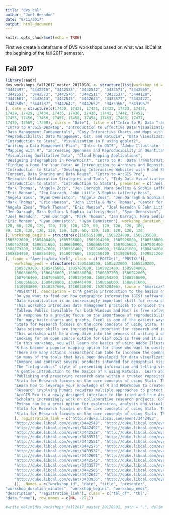 ```yaml
---
title: "dvs_cal"
author: "Joel Herndon"
date: "9/11/2017"
output: html_document
---
```


```r
knitr::opts_chunk$set(echo = TRUE)
```
First we create a dataframe of DVS workshops based on what was libCal at the begining of the fall 2017 semester.



## Fall 2017
```r
library(readr)
dvs_workshops_fall2017_master_20170901 <- structure(list(workshop_id = c("3442483", "3442549", "3442491", 
"3442497", "3442510", "3442538", "3442542", "3433571", "3442555", 
"3442551", "3442573", "3442576", "3442511", "3433537", "3444120", 
"3442601", "3442613", "3442545", "3442643", "3433577", "3442422", 
"3442505", "3443737", "3442642", "3442652", "3433956", "3433957"
), date = structure(c(17420, 17421, 17421, 17422, 17423, 17427, 
17429, 17429, 17434, 17435, 17436, 17438, 17441, 17442, 17452, 
17455, 17456, 17456, 17457, 17458, 17458, 17463, 17463, 17477, 
17479, 17569, 17598), class = "Date"), title = c("Intro to R: Data Transformations, Analysis, and Data Structures", 
"Intro to ArcGIS Desktop", "Introduction to Effective Data Visualization", 
"Data Management Fundamentals", "Easy Interactive Charts and Maps with Tableau", 
"Reproducibility: Data Management, Git, and RStudio", "Data Visualization with Excel", 
"Introduction to Stata", "Visualization in R using ggplot2", 
"Writing a Data Management Plan", "Intro to QGIS", "Adobe Illustrator to Enhance Charts and Graphs", 
"Mapping with R", "Increasing Openness and Reproducibility in Quantitative Research", 
"Visualizing Qualitative Data", "Cloud Mapping Applications", 
"Designing Infographics in PowerPoint", "Intro to R:  Data Transformations, Analysis, and Data Structures", 
"Finding a Home for Your Data: An Introduction to Archives and Repositories", 
"Introduction to Stata", "Developing Interactive Websites with R and Shiny", 
"Consent, Data Sharing and Data Reuse", "Intro to ArcGIS Pro", 
"Research Collaboration Strategies and Tools", "Tidy Data Visualization with Python", 
"Introduction to Stata", "Introduction to Stata"), presenter = c("Joel Herndon & John Little", 
"Mark Thomas", "Angela Zoss", "Jen Darragh, Mara Sedlins & Sophia Lafferty-Hess", 
"Eric Monson", "Jen Darragh, John Little & Sophia Lafferty-Hess", 
"Angela Zoss", "Ryan Denniston", "Angela Zoss", "Jen Darragh & Sophia Lafferty-Hess", 
"Mark Thomas", "Eric Monson", "John Little & Mark Thomas", "Center for Open Science", 
"Angela Zoss", "Mark Thomas", "Eric Monson", "Joel Herndon & John Little", 
"Jen Darragh, Mara Sedlins & Sophia Lafferty-Hess", "Ryan Denniston", 
"Joel Herndon", "Jen Darragh", "Mark Thomas", "Jen Darragh, Mara Sedlins & Sophia Lafferty-Hess", 
"Eric Monson", "Ryan Denniston", "Ryan Denniston"), workshop_duration_minutes = c(120, 
120, 60, 120, 120, 120, 120, 120, 120, 60, 120, 120, 120, 180, 
90, 120, 120, 120, 120, 120, 120, 60, 120, 120, 120, 120, 120
), workshop_begins = structure(c(1505151000, 1505224800, 1505235600, 
1505322000, 1505408400, 1505755800, 1505914200, 1505926800, 1506358800, 
1506452400, 1506531600, 1506690000, 1506965400, 1507035600, 1507901400, 
1508173200, 1508247000, 1508261400, 1508349600, 1508421600, 1508434200, 
1508864400, 1508864400, 1510077600, 1510250400, 1518026400, 1520521200
), tzone = "America/New_York", class = c("POSIXct", "POSIXt")), 
    workshop_ends = structure(c(1505158200, 1505232000, 1505239200, 
    1505329200, 1505415600, 1505763000, 1505921400, 1505934000, 
    1506366000, 1506456000, 1506538800, 1506697200, 1506972600, 
    1507046400, 1507906800, 1508180400, 1508254200, 1508268600, 
    1508356800, 1508428800, 1508441400, 1508868000, 1508871600, 
    1510084800, 1510257600, 1518033600, 1520528400), tzone = "America/New_York", class = c("POSIXct", 
    "POSIXt")), description = c("A gentle introduction to the basics of R using RStudio.  Learn about managing your R projects, data types, variable assignments, data structures, and packages such as tidyverse (dplyR) and ggvis.", 
    "Do you want to find out how geographic information (GIS) software can aid your research? This class will provide an overview of how ArcGIS Desktop software can help you analyze or visualize digital data that has a locational component, as well as discuss starting points for obtaining data. Examples will focus on social science data, but attendees are encouraged to ask questions regarding their own needs and will be welcome to make one-on-one appointments later for more focused instruction.", 
    "Data visualization is an increasingly important skill for researchers in all disciplines, but design skills are seldom taught explicitly.  This talk will focus on a few basic design principles than can help you improve your visualizations, regardless of your discipline or choice of software.  We will cover effective design choices for visualization and how to get started when visualizing your data.", 
    "This workshop introduces data management practices to consider throughout the research lifecycle: planning, organization, documentation, storage and backup, sharing, citation, and preservation. The workshop will offer an overview of general recommendations that are relevant across disciplines and will point attendees to additional resources at Duke and beyond.", 
    "Tableau Public (available for both Windows and Mac) is free software that allows individuals to quickly and easily explore their data with a wide variety of visual representations, as well as create interactive web-based visualization dashboards. This workshop will focus on using Tableau Public to create data visualizations, starting with an overview of how the program thinks about data, common data manipulation and loading, and the terminology used. Activities will include a sample data visualization and mapping project, which will give people hands-on experience using Tableau’s basic chart types and dashboard creation tools. We will also discuss publishing to the Tableau Public web server and related services and tools, like the full Tableau Desktop application (free for full-time students).", 
    "In response to a growing focus on the importance of reproducibility, replication, and transparency in the research endeavor, scholars are adapting their practices and learning new skills and tools. This workshop will introduce some general data management strategies that can increase the reproducibility of your work. You will also learn through hands-on exercises how to harness two specific tools, git and RStudio, to support the execution of more reproducible research projects. Git is a powerful version control system and RStudio is an open-source statistical software program. No previous experience with Git or R is required for this workshop.", 
    "For many basic charts and graphs, Excel is one of the easiest ways to create a data visualization.  Figuring out how to get Excel to produce exactly the chart you want, however, can be a bit of a headache.  In this workshop, we will learn how to create and modify many different charts within Excel, in addition to learning how PivotTables can help arrange the data in the best way for the chart we want.", 
    "Stata for Research focuses on the core concepts of using Stata. This workshop provides a hands on overview of how to load, manage, and analyze data using Stata. The workshop will also include a brief introduction to Stata graphics as well. No previous experience with Stata is required.", 
    "Data science skills are increasingly important for research and industry projects.  With complex data science projects, however, come complex needs for understanding and communicating analysis processes and results.  Ultimately, an analyst's data science toolbox is incomplete without visualization skills.  Incorporating effective visualizations directly into the analysis tool you are using can facilitate quick data exploration, streamline your research process, and improve the reproducibility of your research.", 
    "This workshop will be a deep dive into the process of writing a data management plan (DMP) using the DMPTool. To make the most of this workshop, attendees are encouraged to bring a “live” DMP that they are ready to begin or are currently in the process of writing.  Attendees without active DMPs may write a “test” DMP based on who they would typically apply to for research funding.  The “test” DMP can then serve as a useful reference when it is time to write a live plan. The instructors (both Research Data Management Consultants) will be on-hand to provide individual help during the writing portion of the workshop as needed and, following the workshop, are available to review plans through the DMPTool at any point up to final submission. ", 
    "Looking for an open source option for GIS? QGIS is free and it is one alternative to using ArcGIS. In this workshop we will demonstrate how to import and analyze data in QGIS and discuss the benefits of using QGIS over other GIS software. In the process, we'll go over some general GIS concepts such as layers, types of GIS files, and projections.", 
    "In this workshop, you will learn the basics of using Adobe Illustrator, the professional standard in vector graphics software, for fine-tuning charts and graphs created in other programs like Excel, Matlab and R. Many people avoid using Illustrator because of its steep learning curve, but you will see that once you know a few basic tools, it is quite easy to give all your work a consistent look, extra highlights and annotations, and that professional edge. There are no prerequisites – we will start with the basics. (Note that the material presented here is a more complete and expanded treatment of the last section of my previous Illustrator workshops where chart modification always got squeezed into the last half-hour, which was not enough time.)", 
    "R has become a popular mapping option for those who want to easily switch between spatial and statistical analysis and reproduce/share the code easily.  This workshop will demonstrate how to import and view shapefiles, run statistical analysis, and create a leaflet map which can be used online.  Prerequisites: Intro to R: Data Transformations, Analysis, and Data Structures.  Please attend this workshop or watch the video. Knowledge of GIS concepts is recommended.", 
    "There are many actions researchers can take to increase the openness and reproducibility of their work. Please join us for a workshop, hosted by the Center for Open Science, to learn easy, practical steps researchers can take to increase the reproducibility of their work. The workshop will be hands-on. Using example studies, attendees will actively participate in creating a reproducible project from start to finish. Topics covered include project documentation, version control, pre-analysis plans, and open source tools like the Open Science Framework.", 
    "So many of the tools that have been developed for data visualization focus on data that are in spreadsheet format, especially data that are number-heavy.  For qualitative research, numerical data may not be the primary focus, or the numerical data may be difficult to visualize for other reasons.  This workshop will explore some of the complications of trying to visualize qualitative data, walking through examples of different types of qualitative data projects and the visualizations that have been produced from those projects.  Exercises will help attendees work through the process of developing visualizations for sample qualitative projects.  The workshop will include recommendations for tools that may be useful, but we will focus more on the process of identifying possible visual elements within a qualitative data project than on a specific software application.", 
    "Compare and contrast several products intended for geospatial visualization (e.g., a map to embed in a blog or PowerPoint, or for a poster session) and, in some cases, for GIS data analysis.  We'll focus on ArcGIS Online, which is a companion to the ArcGIS client that allows members of a group to store and share spatial data online, and that can be used independently or in conjunction with the ArcGIS client.  Also, we'll touch on several other cloud-based options for creating simple maps for sharing.", 
    "The “infographics” style of presenting information and telling visual stories is popular both for internal reporting and for trying to reach and teach the general public. There are many desktop and online tools that can be used to compose static infographics, but we will focus on Microsoft PowerPoint because so many people have free access to it on campus and already have some comfort with it as a visual communications tool. This workshop will give a brief introduction to graphic design and storytelling principles, as well as hands-on practice with using PowerPoint to create icons and other vector shapes to combine with text and visualizations to tell compelling and eye-catching data stories. There are no prerequisites, but some experience using PowerPoint will be helpful.", 
    "A gentle introduction to the basics of R using RStudio.  Learn about managing your R projects, data types, variable assignments, data structures, and packages such as tidyverse (dplyR) and ggvis.", 
    "Publishing and preserving research data within a trusted repository helps researchers comply with funder and journal data sharing policies, supports the discovery of and access to data, and can result in more visibility and higher impact for research projects. This workshop will provide an overview of the different types of repositories and the overall role of repositories within the data sharing landscape. Key repositories in various disciplines will be explored, and attendees will learn about resources for locating and assessing repositories. Attendees will also have an opportunity to locate appropriate repositories for their own research. ", 
    "Stata for Research focuses on the core concepts of using Stata. This workshop provides a hands on overview of how to load, manage, and analyze data using Stata. The workshop will also include a brief introduction to Stata graphics as well. No previous experience with Stata is required.", 
    "Learn how to leverage your knowledge of R and RMarkdown to create compelling, interactive website and interactive documents using the Shiny web application framework.  Shiny makes it easy to transition from desktop based analysis and visualizations to interactive websites without having to learn HTML, CSS, and javascript.  This workshop provides an overview of the shiny framework along with examples and exercises designed to build confidence in developing shiny based documents and websites.  ", 
    "Research involving humans requires multiple approaches to protect participants’ anonymity. If you are planning to (or are required to) share your human subjects’ data outside of your original project team, or plan to re-use data you collected previously for a new research project, you will need to design a consent form/consent protocol that properly addresses these situations.  This workshop will present various research scenarios with examples of how consent protocols should be developed.", 
    "ArcGIS Pro is a newly designed interface to the tried-and-true ArcGIS desktop software. It has essentially the same functions, but with more of a MS-Office interface. As a native 64-bit program, it also has superior performance. There are a few nice feature enhancements such as multiple layouts in a single project.  It's more fully integrated with ArcGIS Online, and users will need to have created an Duke ArcGIS Online account. An administrator will activate your ArcGIS Pro license after you've created an ArcGIS Online account.", 
    "Scholars increasingly work on collaborative research projects. Collaborative projects often bring together partners across disciplines, institutions, and sectors. These projects present opportunities for innovation but also raise challenges for the development of efficient and effective workflows and the management of data. This workshop will examine considerations for collaborative research and present some strategies for developing and documenting workflows as well as methods for storing and sharing data. We will also look at some tools (i.e., Box, OSF, PRDN, etc.) available at Duke that can be used to support these types of projects. ", 
    "Python can be a great option for exploration, analysis and visualization of tabular data, like spreadsheets and CSV files, if you know which tools to use and how to get started. This workshop will take you through some practical examples of using Python and the Pandas module inside a Jupyter notebook, to load data, transform it into a standard “tidy” format, and visualize it with Seaborn (or another similar module). There are no prerequisites for this workshop – familiarity with the Python programming language is not required, but you will probably find it easier to follow if you have a little coding experience since we will not be giving an overview of the language itself. Instead, the focus will be on learning how to use the language through conceptual understanding and recipes for specific, commonly-useful tasks.", 
    "Stata for Research focuses on the core concepts of using Stata. This workshop provides a hands on overview of how to load, manage, and analyze data using Stata. The workshop will also include a brief introduction to Stata graphics as well. No previous experience with Stata is required.", 
    "Stata for Research focuses on the core concepts of using Stata. This workshop provides a hands on overview of how to load, manage, and analyze data using Stata. The workshop will also include a brief introduction to Stata graphics as well. No previous experience with Stata is required."
    ), registration_link = c("http://duke.libcal.com/event/3442483", 
    "http://duke.libcal.com/event/3442549", "http://duke.libcal.com/event/3442491", 
    "http://duke.libcal.com/event/3442497", "http://duke.libcal.com/event/3442510", 
    "http://duke.libcal.com/event/3442538", "http://duke.libcal.com/event/3442542", 
    "http://duke.libcal.com/event/3433571", "http://duke.libcal.com/event/3442555", 
    "http://duke.libcal.com/event/3442551", "http://duke.libcal.com/event/3442573", 
    "http://duke.libcal.com/event/3442576", "http://duke.libcal.com/event/3442511", 
    "http://duke.libcal.com/event/3433537", "http://duke.libcal.com/event/3444120", 
    "http://duke.libcal.com/event/3442601", "http://duke.libcal.com/event/3442613", 
    "http://duke.libcal.com/event/3442545", "http://duke.libcal.com/event/3442643", 
    "http://duke.libcal.com/event/3433577", "http://duke.libcal.com/event/3442422", 
    "http://duke.libcal.com/event/3442505", "http://duke.libcal.com/event/3443737", 
    "http://duke.libcal.com/event/3442642", "http://duke.libcal.com/event/3442652", 
    "http://duke.libcal.com/event/3433956", "http://duke.libcal.com/event/3433957"
    )), .Names = c("workshop_id", "date", "title", "presenter", 
"workshop_duration_minutes", "workshop_begins", "workshop_ends", 
"description", "registration_link"), class = c("tbl_df", "tbl", 
"data.frame"), row.names = c(NA, -27L))

#write_delim(dvs_workshops_fall2017_master_20170901, path = ".", delim = "\t")
```